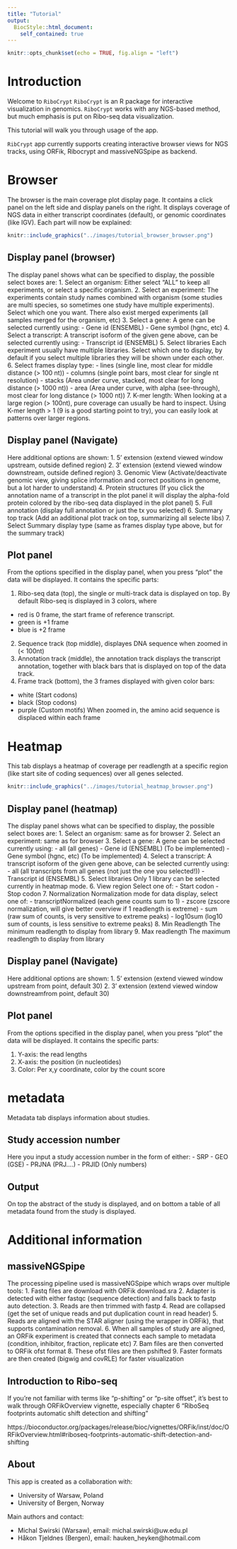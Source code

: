```yaml
---
title: "Tutorial"
output: 
  BiocStyle::html_document:
    self_contained: true
---
```



```r
knitr::opts_chunk$set(echo = TRUE, fig.align = "left")
```

# Introduction

Welcome to `RiboCrypt` 
`RiboCrypt` is an R package for interactive visualization in genomics. `RiboCrypt` works with any NGS-based method, but much emphasis is put on Ribo-seq data visualization. 

This tutorial will walk you through usage of the app. 

`RibCrypt` app currently supports creating interactive browser views for NGS tracks, using
ORFik, Ribocrypt and massiveNGSpipe as backend.


# Browser
The browser is the main coverage plot display page. 
It contains a click panel on the left side and display panels on the right.
It displays coverage of NGS data in either transcript coordinates (default),
or genomic coordinates (like IGV).
Each part will now be explained:

```r
knitr::include_graphics("../images/tutorial_browser_browser.png")
```

## Display panel (browser)
The display panel shows what can be specified to display, the possible
select boxes are:
1. Select an organism: Either select "ALL" to keep all experiments, or select a specific organism.
2. Select an experiment: The experiments contain study names combined with organism (some studies
are multi species, so sometimes one study have multiple experiments). 
Select which one you want. There also exist merged experiments 
(all samples merged for the organism, etc)
3. Select a gene: A gene can be selected currently using:
 - Gene id (ENSEMBL)
 - Gene symbol (hgnc, etc)
4. Select a transcript: A transcript isoform of the given gene above, 
can be selected currently using:
- Transcript id (ENSEMBL)
5. Select libraries
Each experiment usually have multiple libraries. Select which one
to display, by default if you select multiple libraries they will be shown
under each other.
6. Select frames display type: 
 - lines (single line, most clear for middle distance (> 100 nt))
 - columns (single point bars, most clear for single nt resolution)
 - stacks (Area under curve, stacked, most clear for long distance (> 1000 nt))
 - area (Area under curve, with alpha (see-through), most clear for long distance (> 1000 nt))
7. K-mer length:
When looking at a large region (> 100nt), pure coverage can usually be hard to inspect.
Using K-mer length > 1 (9 is a good starting point to try), you can easily look at
patterns over larger regions. 

## Display panel (Navigate)
Here additional options are shown:
1. 5' extension (extend viewed window upstream, outside defined region)
2. 3' extension (extend viewed window downstream, outside defined region)
3. Genomic View (Activate/deactivate genomic view, giving splice information and
correct positions in genome, but a lot harder to understand)
4. Protein structures (If you click the annotation name of a transcript
in the plot panel it will display the alpha-fold protein colored by the ribo-seq data displayed
in the plot panel)
5. Full annotation (display full annotation or just the tx you selected)
6. Summary top track (Add an additional plot track on top, summarizing all selecte libs)
7. Select Summary display type (same as frames display type above, but for the summary track)

## Plot panel
From the options specified in the display panel, when you press "plot" the data will be displayed.
It contains the specific parts:

1. Ribo-seq data (top), the single or multi-track data is displayed on top. By default
Ribo-seq is displayed in 3 colors, where 
 - red is 0 frame, the start frame of reference transcript.
 - green is +1 frame
 - blue is +2 frame 
2. Sequence track (top middle), displayes DNA sequence when zoomed in (< 100nt)
3. Annotation track (middle), the annotation track displays the transcript annotation, together
with black bars that is displayed on top of the data track.
4. Frame track (bottom), the 3 frames displayed with given color bars:
 - white  (Start codons)
 - black  (Stop codons)
 - purple (Custom motifs)
 When zoomed in, the amino acid sequence is displaced within each frame


# Heatmap

This tab displays a heatmap of coverage per readlength at a specific
region (like start site of coding sequences) over all genes selected. 

```r
knitr::include_graphics("../images/tutorial_heatmap_browser.png")
```

## Display panel (heatmap)
The display panel shows what can be specified to display, the possible
select boxes are:
1. Select an organism: same as for browser
2. Select an experiment: same as for browser
3. Select a gene: A gene can be selected currently using:
 - all (all genes)
 - Gene id (ENSEMBL) (To be implemented)
 - Gene symbol (hgnc, etc) (To be implemented)
4. Select a transcript: A transcript isoform of the given gene above, 
can be selected currently using:
 - all (all transcripts from all genes (not just the one you selected!))
 - Transcript id (ENSEMBL)
5. Select libraries
Only 1 library can be selected currently in heatmap mode.
6. View region
Select one of:
 - Start codon
 - Stop codon
7. Normalization
Normalization mode for data display, select one of:
 - transcriptNormalized (each gene counts sum to 1)
 - zscore (zscore normalization, will give better overview if 1 readlength
 is extreme)
 - sum (raw sum of counts, is very sensitive to extreme peaks)
 - log10sum (log10 sum of counts, is less sensitive to extreme peaks)
8. Min Readlength
 The minimum readlength to display from library
9. Max readlength 
 The maximum readlength to display from library

## Display panel (Navigate)
Here additional options are shown:
1. 5' extension (extend viewed window upstream from point, default 30)
2. 3' extension (extend viewed window downstreamfrom point, default 30)

## Plot panel
From the options specified in the display panel, when you press "plot" the data will be displayed.
It contains the specific parts:

1. Y-axis: the read lengths
2. X-axis: the position (in nucleotides)
3. Color: Per x,y coordinate, color by the count score

# metadata

Metadata tab displays information about studies.

## Study accession number
 Here you input a study accession number in the form of either:
 - SRP
 - GEO (GSE)
 - PRJNA (PRJ....)
 - PRJID (Only numbers)

## Output
On top the abstract of the study is displayed, and on bottom a table
of all metadata found from the study is displayed.

# Additional information

## massiveNGSpipe

The processing pipeline used is massiveNGSpipe which wraps over multiple tools:
1.  Fastq files are download with ORFik download.sra
2.  Adapter is detected with either fastqc (sequence detection) and falls
    back to fastp auto detection. 
3.  Reads are then trimmed with fastp
4.  Read are collapsed (get the set of unique reads and put duplication count in read header)
5. Reads are aligned with the STAR aligner (using the wrapper in ORFik), that supports
contamination removal. 
6. When all samples of study are aligned, an ORFik experiment is created that
connects each sample to metadata (condition, inhibitor, fraction, replicate etc)
7. Bam files are then converted to ORFik ofst format
8. These ofst files are then pshifted
9. Faster formats are then created (bigwig and covRLE) for faster visualization

## Introduction to Ribo-seq

If you're not familiar with terms like "p-shifting" or "p-site offset", it's best to walk through ORFikOverview vignette, especially chapter 6 "RiboSeq footprints automatic shift detection and shifting"

https://bioconductor.org/packages/release/bioc/vignettes/ORFik/inst/doc/ORFikOverview.html#riboseq-footprints-automatic-shift-detection-and-shifting

## About

This app is created as a collaboration with:

- University of Warsaw, Poland
- University of Bergen, Norway

Main authors and contact:

- Michal Swirski (Warsaw), email: michal.swirski@uw.edu.pl
- Håkon Tjeldnes (Bergen), email: hauken_heyken@hotmail.com
